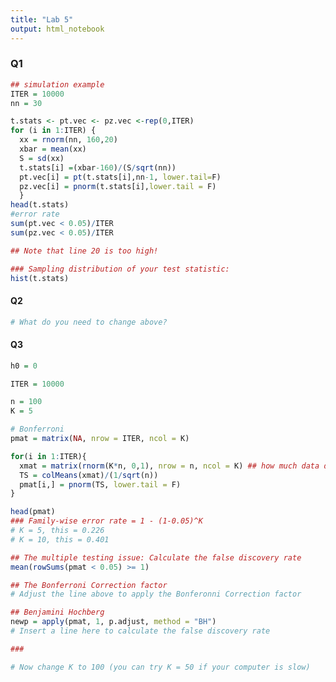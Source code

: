 ```yaml
---
title: "Lab 5"
output: html_notebook
---
```

### Q1 ###
```r
## simulation example
ITER = 10000
nn = 30

t.stats <- pt.vec <- pz.vec <-rep(0,ITER)
for (i in 1:ITER) {
  xx = rnorm(nn, 160,20)
  xbar = mean(xx)
  S = sd(xx)
  t.stats[i] =(xbar-160)/(S/sqrt(nn))
  pt.vec[i] = pt(t.stats[i],nn-1, lower.tail=F)
  pz.vec[i] = pnorm(t.stats[i],lower.tail = F)
  }
head(t.stats)
#error rate
sum(pt.vec < 0.05)/ITER
sum(pz.vec < 0.05)/ITER

## Note that line 20 is too high!

### Sampling distribution of your test statistic:
hist(t.stats)
```
#### Q2 ####
```R


# What do you need to change above?
```
#### Q3 ####
```R
h0 = 0

ITER = 10000

n = 100
K = 5

# Bonferroni
pmat = matrix(NA, nrow = ITER, ncol = K)

for(i in 1:ITER){
  xmat = matrix(rnorm(K*n, 0,1), nrow = n, ncol = K) ## how much data do you need? 
  TS = colMeans(xmat)/(1/sqrt(n))
  pmat[i,] = pnorm(TS, lower.tail = F)
}

head(pmat)
### Family-wise error rate = 1 - (1-0.05)^K
# K = 5, this = 0.226
# K = 10, this = 0.401

## The multiple testing issue: Calculate the false discovery rate
mean(rowSums(pmat < 0.05) >= 1)

## The Bonferroni Correction factor
# Adjust the line above to apply the Bonferonni Correction factor

## Benjamini Hochberg
newp = apply(pmat, 1, p.adjust, method = "BH")
# Insert a line here to calculate the false discovery rate

###

# Now change K to 100 (you can try K = 50 if your computer is slow)

```

